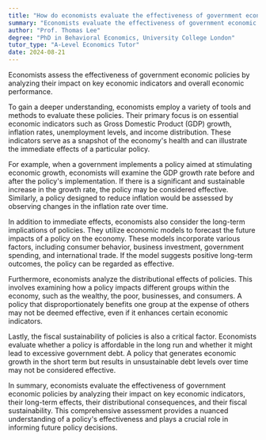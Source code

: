 ```yaml
---
title: "How do economists evaluate the effectiveness of government economic policy?"
summary: "Economists evaluate the effectiveness of government economic policy by analysing its impact on key economic indicators and overall economic performance."
author: "Prof. Thomas Lee"
degree: "PhD in Behavioral Economics, University College London"
tutor_type: "A-Level Economics Tutor"
date: 2024-08-21
---
```


Economists assess the effectiveness of government economic policies by analyzing their impact on key economic indicators and overall economic performance.

To gain a deeper understanding, economists employ a variety of tools and methods to evaluate these policies. Their primary focus is on essential economic indicators such as Gross Domestic Product (GDP) growth, inflation rates, unemployment levels, and income distribution. These indicators serve as a snapshot of the economy's health and can illustrate the immediate effects of a particular policy.

For example, when a government implements a policy aimed at stimulating economic growth, economists will examine the GDP growth rate before and after the policy's implementation. If there is a significant and sustainable increase in the growth rate, the policy may be considered effective. Similarly, a policy designed to reduce inflation would be assessed by observing changes in the inflation rate over time.

In addition to immediate effects, economists also consider the long-term implications of policies. They utilize economic models to forecast the future impacts of a policy on the economy. These models incorporate various factors, including consumer behavior, business investment, government spending, and international trade. If the model suggests positive long-term outcomes, the policy can be regarded as effective.

Furthermore, economists analyze the distributional effects of policies. This involves examining how a policy impacts different groups within the economy, such as the wealthy, the poor, businesses, and consumers. A policy that disproportionately benefits one group at the expense of others may not be deemed effective, even if it enhances certain economic indicators.

Lastly, the fiscal sustainability of policies is also a critical factor. Economists evaluate whether a policy is affordable in the long run and whether it might lead to excessive government debt. A policy that generates economic growth in the short term but results in unsustainable debt levels over time may not be considered effective.

In summary, economists evaluate the effectiveness of government economic policies by analyzing their impact on key economic indicators, their long-term effects, their distributional consequences, and their fiscal sustainability. This comprehensive assessment provides a nuanced understanding of a policy's effectiveness and plays a crucial role in informing future policy decisions.
    
